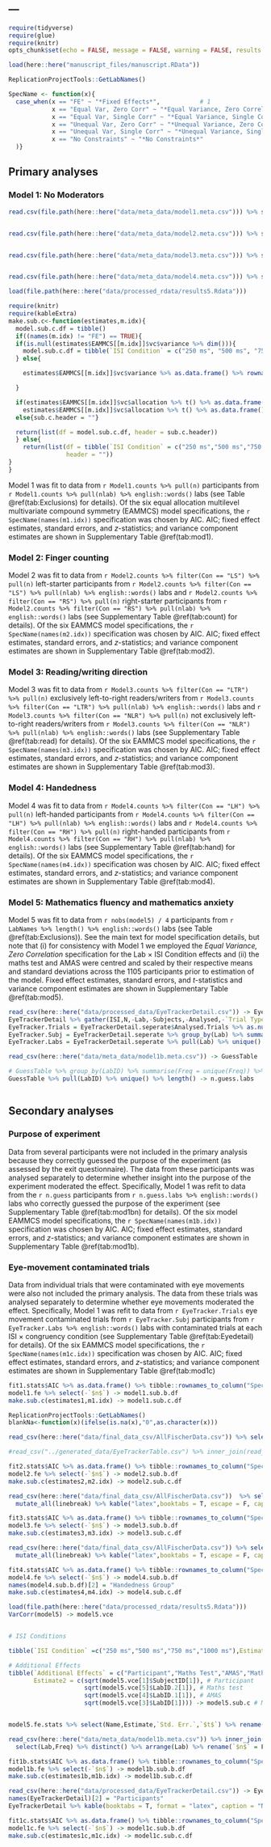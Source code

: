 ---
---
```r
require(tidyverse)
require(glue)
require(knitr)
opts_chunk$set(echo = FALSE, message = FALSE, warning = FALSE, results = 'asis', eval = TRUE)

load(here::here("manuscript_files/manuscript.RData"))

ReplicationProjectTools::GetLabNames()

SpecName <- function(x){
  case_when(x == "FE" ~ "*Fixed Effects*",           # 1
            x == "Equal Var, Zero Corr" ~ "*Equal Variance, Zero Correlation*",                         # 2
            x == "Equal Var, Single Corr" ~ "*Equal Variance, Single Correlation*",                      # 3
            x == "Unequal Var, Zero Corr" ~ "*Unequal Variance, Zero Correlation*",                       # 4
            x == "Unequal Var, Single Corr" ~ "*Unequal Variance, Single Correlation*",                     # 5
            x == "No Constraints" ~ "*No Constraints*"                               # 6
  )}
```

## Primary analyses

### Model 1: No Moderators


```r
read.csv(file.path(here::here("data/meta_data/model1.meta.csv"))) %>% select(ConditionDescription,LabID,Freq) %>% distinct() %>% group_by(ConditionDescription) %>% summarise(nlab = n(), n = sum(Freq)) %>% rename(Con = ConditionDescription) -> Model1.counts


read.csv(file.path(here::here("data/meta_data/model2.meta.csv"))) %>% select(ConditionDescription,LabID,Freq) %>% distinct() %>% group_by(ConditionDescription) %>% summarise(nlab = n(), n = sum(Freq)) %>% rename(Con = ConditionDescription) -> Model2.counts


read.csv(file.path(here::here("data/meta_data/model3.meta.csv"))) %>% select(ConditionDescription,LabID,Freq) %>% distinct() %>% group_by(ConditionDescription) %>% summarise(nlab = n(), n = sum(Freq)) %>% rename(Con = ConditionDescription) -> Model3.counts


read.csv(file.path(here::here("data/meta_data/model4.meta.csv"))) %>% select(ConditionDescription,LabID,Freq) %>% distinct() %>% group_by(ConditionDescription) %>% summarise(nlab = n(), n = sum(Freq)) %>% rename(Con = ConditionDescription) -> Model4.counts

load(file.path(here::here("data/processed_rdata/results5.Rdata")))


```

```r
require(knitr)
require(kableExtra)
make.sub.c<-function(estimates,m.idx){
  model.sub.c.df = tibble()
  if((names(m.idx) != "FE") == TRUE){
  if(is.null(estimates$EAMMCS[[m.idx]]$vc$variance %>% dim())){
    model.sub.c.df = tibble(`ISI Condition` = c("250 ms", "500 ms", "750 ms", "1000 ms"), Estimate = estimates$EAMMCS[[m.idx]]$vc$varianc %>% sqrt() %>% rep(4))
  } else{

    estimates$EAMMCS[[m.idx]]$vc$variance %>% as.data.frame() %>% rownames_to_column() %>% mutate(rowname = str_remove(rowname,"d"), rowname = as.numeric(rowname)) %>% arrange(rowname) %>% mutate(rowname = paste0(rowname," ms")) %>% as.tibble() %>% rename(`ISI Condition` = rowname, `Estimate` = variance) %>% mutate(Estimate = sqrt(Estimate)) -> model.sub.c.df

  }

  if(estimates$EAMMCS[[m.idx]]$vc$allocation %>% t() %>% as.data.frame()  %>% pull(LabID) != 1){
    estimates$EAMMCS[[m.idx]]$vc$allocation %>% t() %>% as.data.frame() %>% as.list() %>% glue_data("{round(LabID * 100)}\\% of the variance is estimated to be at the lab-level and {round(ConditionID*100)}\\% at the group-level.") -> sub.c.header}
  else{sub.c.header = ""}

  return(list(df = model.sub.c.df, header = sub.c.header))
  } else{
    return(list(df = tibble(`ISI Condition` = c("250 ms","500 ms","750 ms", "1000 ms"),Estimate = 0),
                header = ""))
}
}


```

Model 1 was fit to data from `r Model1.counts %>% pull(n)` participants from `r Model1.counts %>% pull(nlab) %>% english::words()` labs (see Table \@ref(tab:Exclusions) for details). Of the six equal allocation multilevel multivariate compound symmetry (EAMMCS) model specifications, the `r SpecName(names(m1.idx))` specification was chosen by AIC. AIC; fixed effect estimates, standard errors, and $z$-statistics; and variance component estimates are shown in Supplementary Table \@ref(tab:mod1).


### Model 2: Finger counting

Model 2 was fit to data from `r Model2.counts %>% filter(Con == "LS") %>% pull(n)` left-starter participants from `r Model2.counts %>% filter(Con == "LS") %>% pull(nlab) %>% english::words()` labs and `r Model2.counts %>% filter(Con == "RS") %>% pull(n)` right-starter participants from `r Model2.counts %>% filter(Con == "RS") %>% pull(nlab) %>% english::words()` labs (see Supplementary Table \@ref(tab:count) for details). Of the six EAMMCS model specifications, the `r SpecName(names(m2.idx))` specification was chosen by AIC. AIC; fixed effect estimates, standard errors, and $z$-statistics; and variance component estimates are shown in Supplementary Table \@ref(tab:mod2).

### Model 3: Reading/writing direction

Model 3 was fit to data from `r Model3.counts %>% filter(Con == "LTR") %>% pull(n)` exclusively left-to-right readers/writers from `r Model3.counts %>% filter(Con == "LTR") %>% pull(nlab) %>% english::words()` labs and `r Model3.counts %>% filter(Con == "NLR") %>% pull(n)` not exclusively left-to-right readers/writers from `r Model3.counts %>% filter(Con == "NLR") %>% pull(nlab) %>% english::words()` labs (see Supplementary Table \@ref(tab:read) for details). Of the six EAMMCS model specifications, the `r SpecName(names(m3.idx))` specification was chosen by AIC. AIC; fixed effect estimates, standard errors, and $z$-statistics; and variance component estimates are shown in Supplementary Table \@ref(tab:mod3).

### Model 4: Handedness

Model 4 was fit to data from `r Model4.counts %>% filter(Con == "LH") %>% pull(n)` left-handed participants from `r Model4.counts %>% filter(Con == "LH") %>% pull(nlab) %>% english::words()` labs and `r Model4.counts %>% filter(Con == "RH") %>% pull(n)` right-handed participants from `r Model4.counts %>% filter(Con == "RH") %>% pull(nlab) %>% english::words()` labs (see Supplementary Table \@ref(tab:hand) for details). Of the six EAMMCS model specifications, the `r SpecName(names(m4.idx))` specification was chosen by AIC. AIC; fixed effect estimates, standard errors, and $z$-statistics; and variance component estimates are shown in Supplementary Table \@ref(tab:mod4).

### Model 5: Mathematics fluency and mathematics anxiety

Model 5 was fit to data from `r nobs(model5) / 4` participants from `r LabNames %>% length() %>% english::words()` labs (see Table \@ref(tab:Exclusions)). See the main text for model specification details, but note that (i) for consistency with Model 1 we employed the *Equal Variance, Zero Correlation* specification for the Lab $\times$ ISI Condition effects and (ii) the maths test and AMAS were centred and scaled by their respective means and standard deviations across the 1105 participants prior to estimation of the model. Fixed effect estimates, standard errors, and $t$-statistics and variance component estimates are shown in Supplementary Table \@ref(tab:mod5).



```r
read_csv(here::here("data/processed_data/EyeTrackerDetail.csv")) -> EyeTrackerDetail
EyeTrackerDetail %>% gather(ISI,N,-Lab,-Subjects,-Analysed,-`Trial Type`) %>% separate(N,c("Analysed.Trials","Total.Trials"),extra = "drop") -> EyeTrackerDetail.seperate
EyeTracker.Trials = EyeTrackerDetail.seperate$Analysed.Trials %>% as.numeric() %>% sum()
EyeTracker.Subj = EyeTrackerDetail.seperate %>% group_by(Lab) %>% summarise(Analysed = unique(Analysed)) %>% pull(Analysed) %>% sum()
EyeTracker.Labs = EyeTrackerDetail.seperate %>% pull(Lab) %>% unique() %>% length()

read_csv(here::here("data/meta_data/model1b.meta.csv")) -> GuessTable

# GuessTable %>% group_by(LabID) %>% summarise(Freq = unique(Freq)) %>% pull(Freq) %>% sum() -> n.guess
GuessTable %>% pull(LabID) %>% unique() %>% length() -> n.guess.labs



```


## Secondary analyses

### Purpose of experiment

Data from several participants were not included in the primary analysis because they correctly guessed the purpose of the experiment (as assessed by the exit questionnaire). The data from these participants was analysed separately to determine whether insight into the purpose of the experiment moderated the effect. Specifically, Model 1 was refit to data from the `r n.guess` participants from `r n.guess.labs %>% english::words()` labs who correctly guessed the purpose of the experiment (see Supplementary Table \@ref(tab:mod1bn) for details). Of the six model EAMMCS model specifications, the `r SpecName(names(m1b.idx))` specification was chosen by AIC. AIC; fixed effect estimates, standard errors, and $z$-statistics; and variance component estimates are shown in Supplementary Table \@ref(tab:mod1b).


### Eye-movement contaminated trials

Data from individual trials that were contaminated with eye movements were also not included the primary analysis. The data from these trials was analysed separately to determine whether eye movements moderated the effect. Specifically, Model 1 was refit to data from `r EyeTracker.Trials` eye movement contaminated trials from `r EyeTracker.Subj` participants from `r EyeTracker.Labs %>% english::words()` labs with contaminated trials at each ISI $\times$ congruency condition (see Supplementary Table \@ref(tab:Eyedetail) for details). Of the six EAMMCS model specifications, the `r SpecName(names(m1c.idx))` specification was chosen by AIC. AIC; fixed effect estimates, standard errors, and $z$-statistics; and variance component estimates are shown in Supplementary Table \@ref(tab:mod1c)


```r
fit1.stats$AIC %>% as.data.frame() %>% tibble::rownames_to_column("Specification") %>% mutate(Specification = SpecName(Specification) %>% str_remove_all(pattern = "\\*")) %>% select(-MMCS) %>% rename(AIC = EAMMCS) -> model1.sub.a.df
model1.fe %>% select(-`$n$`) -> model1.sub.b.df
make.sub.c(estimates1,m1.idx) -> model1.sub.c.df
```

\begin{table}[!p]
\caption{\label{tab:mod1}Model 1 Estimates.}
\begin{subtable}{\textwidth}
\subcaption{AIC}
\centering
```r
kable(model1.sub.a.df, format = "latex", booktabs = "TRUE", digits = 2, escape = F, linesep = "") %>% kableExtra::kable_styling(font_size = 10) %>%str_remove(pattern = "\\n") %>% cat()
```
\end{subtable}
\begin{subtable}{\textwidth}
\caption{Fixed Effect Estimates}
\centering
```r
kable(model1.sub.b.df, format = "latex", booktabs = "TRUE", digits = 2, escape = F, linesep = "") %>% kableExtra::kable_styling(font_size = 10) %>%str_remove(pattern = "\\n") %>% cat()
```
\end{subtable}
\begin{subtable}{\textwidth}
\caption{`r glue("Variance Component Estimates. Estimates are presented on the standard deviation scale. {model1.sub.c.df$header}")`}
\centering
```r
kable(model1.sub.c.df$df, format = "latex", booktabs = "TRUE", digits = 2, escape = F, linesep = "") %>% kableExtra::kable_styling(font_size = 10) %>%str_remove(pattern = "\\n") %>% cat()
```
\end{subtable}
\end{table}


```r
ReplicationProjectTools::GetLabNames()
blankNa<-function(x)(ifelse(is.na(x),"0",as.character(x)))

read_csv(here::here("data/final_data_csv/AllFischerData.csv")) %>% select(Lab,FingerGroup) %>% group_by(Lab,FingerGroup) %>% summarise(n = n()) %>% spread(FingerGroup,n) %>% inner_join(tibble(Lab = Nodes, Name = LabNames), by = "Lab") %>% arrange(Name) %>% ungroup() %>% select(Name,LS,LA,NG,RA,RS) %>% mutate_at(c("LS","LA","NG","RA","RS"),blankNa) %>% mutate_all(linebreak) %>% kable("latex",booktabs = T, escape = F, caption = "Number of participants in each finger counting group for each of the seventeen labs.", col.names = linebreak(c("Lab","Left-\nStarter","Left-\nPrefer","No\nGroup","Right-\nPrefer","Right-\nStarter"), align = "c"), linesep = "",align = c("l","c","c","c","c","c"))
```


```r
#read_csv("../generated_data/EyeTrackerTable.csv") %>% inner_join(read_csv("../AllFischerData.csv")) %>% drop_na() %>% select(Node,Code,HasEye) %>% group_by(Node) %>% summarise(With = sum(HasEye), Without = sum(HasEye==FALSE), Total = n()) %>% inner_join(tibble(Node = Nodes, Lab = LabNames), by = "Node") %>% arrange(Lab) %>% select(Lab,With,Without,Total) %>% #papaja::apa_table(caption = "Number of participants tested with and without an eye-tracker in each lab.")

```













  <!--- table figure counting -->
```r
fit2.stats$AIC %>% as.data.frame() %>% tibble::rownames_to_column("Specification") %>% mutate(Specification = SpecName(Specification) %>% str_remove_all(pattern = "\\*")) %>% select(-MMCS) %>% rename(AIC = EAMMCS) -> model2.sub.a.df
model2.fe %>% select(-`$n$`) -> model2.sub.b.df
make.sub.c(estimates2,m2.idx) -> model2.sub.c.df
```

\begin{table}[!p]
\caption{\label{tab:mod2}Model 2 Estimates.}
\begin{subtable}{\textwidth}
\subcaption{AIC}
\centering
```r
kable(model2.sub.a.df, format = "latex", booktabs = "TRUE", digits = 2, escape = F, linesep = "") %>% kableExtra::kable_styling(font_size = 10) %>%str_remove(pattern = "\\n") %>% cat()
```
\end{subtable}
\begin{subtable}{\textwidth}
\caption{Fixed Effect Estimates}
\centering
```r
kable(model2.sub.b.df, format = "latex", booktabs = "TRUE", digits = 2, escape = F, linesep = "")  %>% kableExtra::kable_styling(font_size = 10)%>%str_remove(pattern = "\\n") %>% cat()
```
\end{subtable}
\begin{subtable}{\textwidth}
\caption{`r glue("Variance Component Estimates. Estimates are presented on the standard deviation scale. {model2.sub.c.df$header}")`}
\centering
```r
kable(model2.sub.c.df$df, format = "latex", booktabs = "TRUE", digits = 2, escape = F, linesep = "") %>% kableExtra::kable_styling(font_size = 10) %>%str_remove(pattern = "\\n") %>% cat()
```
\end{subtable}
\end{table}


```r
read_csv(here::here("data/final_data_csv/AllFischerData.csv"))  %>% select(Lab,ReadingDir) %>% inner_join(tibble(Lab = Nodes, Name = LabNames), by = "Lab") %>% arrange(Name) %>% select(Name,ReadingDir) %>% group_by(Name,ReadingDir) %>% summarise(n = n()) %>% ungroup() %>% spread(ReadingDir,n) %>% mutate_at(c("LTR","NLR"), blankNa) %>%
  mutate_all(linebreak) %>% kable("latex",booktabs = T, escape = F, caption = "Number of participants in each of the reading/writing direction groups for each of the seventeen labs.", col.names = linebreak(c("Lab","Exclusively\nLeft-to-Right","Not exclusively\nLeft-to-Right"), align = "c"), linesep = "", align = c("l","c","c"))


```

<!--- reading table -->
```r
fit3.stats$AIC %>% as.data.frame() %>% tibble::rownames_to_column("Specification") %>% mutate(Specification = SpecName(Specification) %>% str_remove_all(pattern = "\\*")) %>% select(-MMCS) %>% rename(AIC = EAMMCS) -> model3.sub.a.df
model3.fe %>% select(-`$n$`) -> model3.sub.b.df
make.sub.c(estimates3,m3.idx) -> model3.sub.c.df
```

\begin{table}[!p]
\caption{\label{tab:mod3}Model 3 Estimates.}
\begin{subtable}{\textwidth}
\subcaption{AIC}
\centering
```r
kable(model3.sub.a.df, format = "latex", booktabs = "TRUE", digits = 2, escape = F, linesep = "") %>% kableExtra::kable_styling(font_size = 10) %>%str_remove(pattern = "\\n") %>% cat()
```
\end{subtable}
\begin{subtable}{\textwidth}
\caption{Fixed Effect Estimates}
\centering
```r
names(model3.sub.b.df)[2] = " Reading/Writing Direction"
kable(model3.sub.b.df, format = "latex", booktabs = "TRUE", digits = 2, escape = F, linesep = "")  %>% kableExtra::kable_styling(font_size = 10)%>%str_remove(pattern = "\\n") %>% cat()
```
\end{subtable}
\begin{subtable}{\textwidth}
\caption{`r glue("Variance Component Estimates. Estimates are presented on the standard deviation scale. {model3.sub.c.df$header}")`}
\centering
```r
kable(model3.sub.c.df$df, format = "latex", booktabs = "TRUE", digits = 2, escape = F, linesep = "") %>% kableExtra::kable_styling(font_size = 10) %>%str_remove(pattern = "\\n") %>% cat()
```
\end{subtable}
\end{table}

```r
read_csv(here::here("data/final_data_csv/AllFischerData.csv")) %>% select(Lab,Hand) %>% inner_join(tibble(Lab = Nodes, Name = LabNames), by = "Lab") %>% arrange(Name)  %>% select(Name,Hand) %>% group_by(Name,Hand) %>% summarise(n = n()) %>% ungroup() %>% spread(Hand,n) %>% mutate_at(c("LH","RH"), blankNa) %>%
  mutate_all(linebreak) %>% kable("latex",booktabs = T, escape = F, caption = "Number of participants in each handedness group for each of the seventeen labs.", col.names = linebreak(c("Lab","Left-\nhanded","Right-\nhanded"), align = "c"), linesep = "", align = c("l","c","c"))


```

```r
fit4.stats$AIC %>% as.data.frame() %>% tibble::rownames_to_column("Specification") %>% mutate(Specification = SpecName(Specification) %>% str_remove_all(pattern = "\\*")) %>% select(-MMCS) %>% rename(AIC = EAMMCS) -> model4.sub.a.df
model4.fe %>% select(-`$n$`) -> model4.sub.b.df
names(model4.sub.b.df)[2] = "Handedness Group"
make.sub.c(estimates4,m4.idx) -> model4.sub.c.df
```

\begin{table}[!p]
\caption{\label{tab:mod4}Model 4 Estimates.}
\begin{subtable}{\textwidth}
\subcaption{AIC}
\centering
```r
kable(model4.sub.a.df, format = "latex", booktabs = "TRUE", digits = 2, escape = F, linesep = "") %>% kableExtra::kable_styling(font_size = 10) %>%str_remove(pattern = "\\n") %>% cat()
```
\end{subtable}
\begin{subtable}{\textwidth}
\caption{Fixed Effect Estimates}
\centering
```r
kable(model4.sub.b.df, format = "latex", booktabs = "TRUE", digits = 2, escape = F, linesep = "")  %>% kableExtra::kable_styling(font_size = 10)%>%str_remove(pattern = "\\n") %>% cat()
```
\end{subtable}
\begin{subtable}{\textwidth}
\caption{`r glue("Variance Component Estimates. Estimates are presented on the standard deviation scale. {model4.sub.c.df$header}")`}
\centering
```r
kable(model4.sub.c.df$df, format = "latex", booktabs = "TRUE", digits = 2, escape = F, linesep = "") %>% kableExtra::kable_styling(font_size = 10) %>%str_remove(pattern = "\\n") %>% cat()
```
\end{subtable}
\end{table}


```r
load(file.path(here::here("data/processed_rdata/results5.Rdata")))
VarCorr(model5) -> model5.vce


# ISI Conditions

tibble(`ISI Condition` =c("250 ms","500 ms","750 ms","1000 ms"),Estimate1 = rep(sqrt(model5.vce[2]$varLabID[1]))) -> model5.sub.b

# Additional Effects
tibble(`Additional Effects` = c("Participant","Maths Test","AMAS","Maths test $\\times$ AMAS"),
       Estimate2 = c(sqrt(model5.vce[1]$SubjectID[1]), # Participant
                     sqrt(model5.vce[5]$LabID.2[1]), # Maths test
                     sqrt(model5.vce[4]$LabID.1[1]), # AMAS
                     sqrt(model5.vce[3]$LabID[1]))) -> model5.sub.c # Maths test x AMAS


model5.fe.stats %>% select(Name,Estimate,`Std. Err.`,`$t$`) %>% rename(Effect = "Name") -> model5.sub.a

```

\begin{table}[!p]
\caption{\label{tab:mod5}Model 5 Estimates.}
\begin{subtable}{\textwidth}
\subcaption{Fixed Effect Estimates}
\centering
```r
model5.sub.a %>% kable("latex", booktabs = T, linesep = "", align = c("l","c","c","c","c"), escape = F) %>% kableExtra::kable_styling(font_size = 10) %>%  str_remove("\\n")  %>% cat()
```
\end{subtable}
\begin{subtable}{\textwidth}
\caption{Variance Component Estimates. Estimates are presented on the standard deviation scale.}
\centering
```r
cbind(model5.sub.b,model5.sub.c)  %>% kable("latex",booktabs = T, digits = 2, linesep = "", align = c("l","c|","l","c"), escape = F, col.names = c("ISI Condition","Estimate","Additional Effects","Estimate")) %>% kableExtra::kable_styling(font_size = 10) %>%  str_remove("\\n")  %>% cat()
```
\end{subtable}
\end{table}

```r
read_csv(here::here("data/meta_data/model1b.meta.csv")) %>% inner_join(tibble(LabID = Nodes, Lab = LabNames)) %>%
  select(Lab,Freq) %>% distinct() %>% arrange(Lab) %>% rename(`$n$` = Freq) %>% kable("latex",booktabs = T, digits = 0, linesep = "", align = c("l","c"), caption = "Number of participants who correctly guessed the purpose of the experiment for each lab.", escape = FALSE)

```


<!-- refitted model 1's --->
<!-- guessed the experiment -->

```r
fit1b.stats$AIC %>% as.data.frame() %>% tibble::rownames_to_column("Specification") %>% mutate(Specification = SpecName(Specification) %>% str_remove_all(pattern = "\\*")) %>% select(-MMCS) %>% rename(AIC = EAMMCS) -> model1b.sub.a.df
model1b.fe %>% select(-`$n$`) -> model1b.sub.b.df
make.sub.c(estimates1b,m1b.idx) -> model1b.sub.c.df
```

\begin{table}[!p]
\caption{\label{tab:mod1b}Model 1 Estimates (only participants who correctly guessed the purpose of the experiment).}
\begin{subtable}{\textwidth}
\subcaption{AIC}
\centering
```r
kable(model1b.sub.a.df, format = "latex", booktabs = "TRUE", digits = 2, escape = F, linesep = "") %>% kableExtra::kable_styling(font_size = 10) %>%str_remove(pattern = "\\n") %>% cat()
```
\end{subtable}
\begin{subtable}{\textwidth}
\caption{Fixed Effect Estimates}
\centering
```r
kable(model1b.sub.b.df, format = "latex", booktabs = "TRUE", digits = 2, escape = F, linesep = "")  %>% kableExtra::kable_styling(font_size = 10)%>%str_remove(pattern = "\\n") %>% cat()
```
\end{subtable}
\begin{subtable}{\textwidth}
\caption{`r glue("Variance Component Estimates. Estimates are presented on the standard deviation scale. {model1b.sub.c.df$header}")`}
\centering
```r
kable(model1b.sub.c.df$df, format = "latex", booktabs = "TRUE", digits = 2, escape = F, linesep = "") %>% kableExtra::kable_styling(font_size = 10) %>%str_remove(pattern = "\\n") %>% cat()
```
\end{subtable}
\end{table}





```r


read_csv(here::here("data/processed_data/EyeTrackerDetail.csv")) -> EyeTrackerDetail
names(EyeTrackerDetail)[2] = "Participants"
EyeTrackerDetail %>% kable(booktabs = T, format = "latex", caption = "Number of participants tested with an eye-tracker, number of participants analysed in our secondary analysis of eye movement contaminated trials, and number of eye movement contaminated trials in the analysis (total number of eye movement contaminated trials) at each ISI $\\times$ congruency condition for each lab.", escape = T, align = c("l","c","c","l","c","c","c","c")) %>% kableExtra::collapse_rows(c(1:3)) %>% kableExtra::landscape()

```



<!-- eye movement contaminated trials -->

```r
fit1c.stats$AIC %>% as.data.frame() %>% tibble::rownames_to_column("Specification") %>% mutate(Specification = SpecName(Specification) %>% str_remove_all(pattern = "\\*")) %>% select(-MMCS) %>% rename(AIC = EAMMCS) -> model1c.sub.a.df
model1c.fe %>% select(-`$n$`) -> model1c.sub.b.df
make.sub.c(estimates1c,m1c.idx) -> model1c.sub.c.df
```

\begin{table}[!p]
\caption{\label{tab:mod1c}Model 1 Estimates (only eye movement contaminated trials).}
\begin{subtable}{\textwidth}
\subcaption{AIC}
\centering
```r
kable(model1c.sub.a.df, format = "latex", booktabs = "TRUE", digits = 2, escape = F, linesep = "") %>% kableExtra::kable_styling(font_size = 10) %>%str_remove(pattern = "\\n") %>% cat()
```
\end{subtable}
\begin{subtable}{\textwidth}
\caption{Fixed Effect Estimates}
\centering
```r
kable(model1c.sub.b.df, format = "latex", booktabs = "TRUE", digits = 2, escape = F, linesep = "")  %>% kableExtra::kable_styling(font_size = 10)%>%str_remove(pattern = "\\n") %>% cat()
```
\end{subtable}
\begin{subtable}{\textwidth}
\caption{`r glue("Variance Component Estimates. Estimates are presented on the standard deviation scale. {model1c.sub.c.df$header}")`}
\centering
```r
kable(model1c.sub.c.df$df, format = "latex", booktabs = "TRUE", digits = 2, escape = F, linesep = "") %>% kableExtra::kable_styling(font_size = 10) %>%str_remove(pattern = "\\n") %>% cat()
```
\end{subtable}
\end{table}

<!-- eye movement contaminated trials -->
